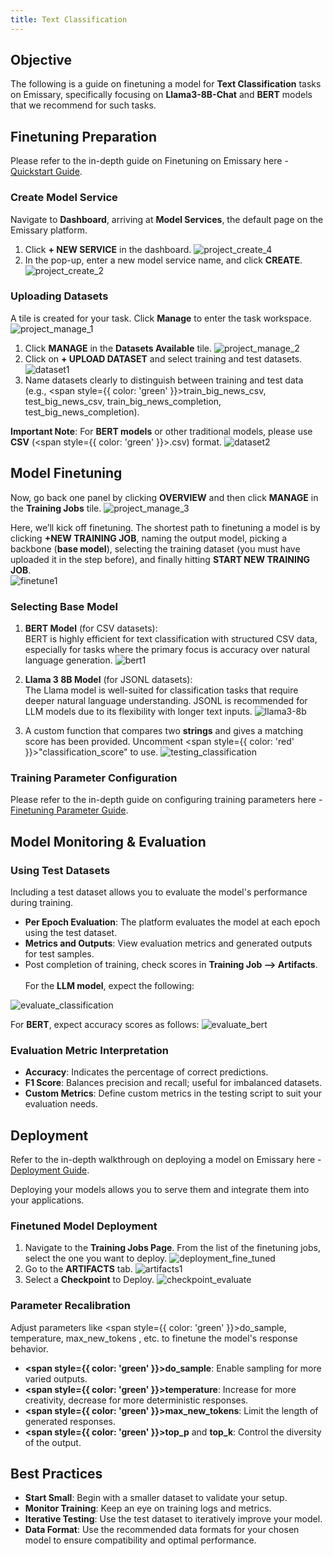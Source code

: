 ```yaml
---
title: Text Classification
---
```


## Objective

The following is a guide on finetuning a model for **Text Classification** tasks on Emissary, specifically focusing on **Llama3-8B-Chat** and **BERT** models that we recommend for such tasks.

## Finetuning Preparation

Please refer to the in-depth guide on Finetuning on Emissary here - [Quickstart Guide](../quickstart).

### Create Model Service

Navigate to **Dashboard**, arriving at **Model Services**, the default page on the Emissary platform.

1. Click **+ NEW SERVICE** in the dashboard.
![project_create_4](/img/guides/project_create1.png)
2. In the pop-up, enter a new model service name, and click **CREATE**.
![project_create_2](/img/guides/project_create2.png)

### Uploading Datasets

A tile is created for your task. Click **Manage** to enter the task workspace.
![project_manage_1](/img/guides/project_manage1.png)

1. Click **MANAGE** in the **Datasets Available** tile.
![project_manage_2](/img/guides/project_manage2.png)
2. Click on **+ UPLOAD DATASET** and select training and test datasets.
![dataset1](/img/guides/dataset1.png)
3. Name datasets clearly to distinguish between training and test data (e.g., <span style={{ color: 'green' }}>train_big_news_csv, test_big_news_csv, train_big_news_completion, test_big_news_completion</span>).

**Important Note**: For **BERT models** or other traditional models, please use **CSV** (<span style={{ color: 'green' }}>.csv</span>) format.
![dataset2](/img/guides/dataset2.png)

## Model Finetuning

Now, go back one panel by clicking **OVERVIEW** and then click **MANAGE** in the **Training Jobs** tile.
![project_manage_3](/img/guides/project_manage3.png)

Here, we’ll kick off finetuning. The shortest path to finetuning a model is by clicking **+NEW TRAINING JOB**, naming the output model, picking a backbone (**base model**), selecting the training dataset (you must have uploaded it in the step before), and finally hitting **START NEW TRAINING JOB**.  
![finetune1](/img/guides/finetune1.png)

### Selecting Base Model

1. **BERT Model** (for CSV datasets):  
BERT is highly efficient for text classification with structured CSV data, especially for tasks where the primary focus is accuracy over natural language generation.
![bert1](/img/guides/bert1.png)

2. **Llama 3 8B Model** (for JSONL datasets):  
The Llama model is well-suited for classification tasks that require deeper natural language understanding. JSONL is recommended for LLM models due to its flexibility with longer text inputs.
![llama3-8b](/img/guides/llama3-8b.png)

3. A custom function that compares two **strings** and gives a matching score has been provided. Uncomment <span style={{ color: 'red' }}>"classification_score"</span> to use.
![testing_classification](/img/guides/testing_classification.png)

### Training Parameter Configuration

Please refer to the in-depth guide on configuring training parameters here - [Finetuning Parameter Guide](../fine-tuning/parameters).

## Model Monitoring & Evaluation

### Using Test Datasets

Including a test dataset allows you to evaluate the model's performance during training.

- **Per Epoch Evaluation**: The platform evaluates the model at each epoch using the test dataset.
- **Metrics and Outputs**: View evaluation metrics and generated outputs for test samples.
- Post completion of training, check scores in **Training Job --> Artifacts**.
  <br></br>For the **LLM model**, expect the following:  

![evaluate_classification](/img/guides/evaluate_classification.png)

For **BERT**, expect accuracy scores as follows:
![evaluate_bert](/img/guides/evaluate_bert.png)


### Evaluation Metric Interpretation

- **Accuracy**: Indicates the percentage of correct predictions.
- **F1 Score**: Balances precision and recall; useful for imbalanced datasets.
- **Custom Metrics**: Define custom metrics in the testing script to suit your evaluation needs.

## Deployment

Refer to the in-depth walkthrough on deploying a model on Emissary here - [Deployment Guide](../fine-tuning/deployment).

Deploying your models allows you to serve them and integrate them into your applications.

### Finetuned Model Deployment

1. Navigate to the **Training Jobs Page**. From the list of the finetuning jobs, select the one you want to deploy.
![deployment_fine_tuned](/img/guides/deployment_fine_tuned.png)
2. Go to the **ARTIFACTS** tab.
![artifacts1](/img/guides/artifacts1.png)
3. Select a **Checkpoint** to Deploy.
![checkpoint_evaluate](/img/guides/checkpoint_evaluate.png)

### Parameter Recalibration

Adjust parameters like <span style={{ color: 'green' }}>do_sample, temperature, max_new_tokens </span>, etc. to finetune the model's response behavior.

- **<span style={{ color: 'green' }}>do_sample</span>**: Enable sampling for more varied outputs.
- **<span style={{ color: 'green' }}>temperature</span>**: Increase for more creativity, decrease for more deterministic responses.
- **<span style={{ color: 'green' }}>max_new_tokens</span>**: Limit the length of generated responses.
- **<span style={{ color: 'green' }}>top_p</span>** and **top_k**: Control the diversity of the output.

## Best Practices

- **Start Small**: Begin with a smaller dataset to validate your setup.
- **Monitor Training**: Keep an eye on training logs and metrics.
- **Iterative Testing**: Use the test dataset to iteratively improve your model.
- **Data Format**: Use the recommended data formats for your chosen model to ensure compatibility and optimal performance.